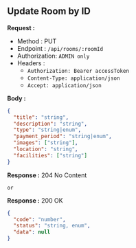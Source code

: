
## Update Room by ID

**Request :**

- Method : <Badge method="PUT">PUT</Badge>
- Endpoint : `/api/rooms/:roomId`
- Authorization: `ADMIN only`
- Headers :
  - `Authorization: Bearer accessToken`
  - `Content-Type: application/json`
  - `Accept: application/json`

**Body :**

```json
{
  "title": "string",
  "description": "string",
  "type": "string|enum",
  "payment_period": "string|enum",
  "images": ["string"],
  "location": "string",
  "facilities": ["string"]
}
```

**Response :** <Badge outline variant="success">204 No Content</Badge>

`or`

**Response :** <Badge outline variant="success">200 OK</Badge>

```json
{
  "code": "number",
  "status": "string, enum",
  "data": null
}
```
